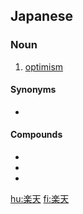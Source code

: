 ==Japanese==
{{ja-kanjitab|らく|てん}}

===Noun===
{{ja-noun|らくてん}}
# [[optimism]]

====Synonyms====
* {{ja-r|楽観|らっかん}}

====Compounds====
* {{ja-r|楽天家|らくてんか|gloss=optimist}}
* {{ja-r|楽天主義|らくてんしゅぎ|gloss=optimism}}
* {{ja-r|楽天主義者|らくてんしゅぎしゃ|gloss=optimist}}

[[hu:楽天]]
[[fi:楽天]]